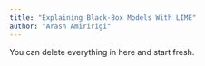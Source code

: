 ```yaml
---
title: "Explaining Black-Box Models With LIME"
author: "Arash Amiririgi"
---
```


::: callout-note
You can delete everything in here and start fresh.
:::